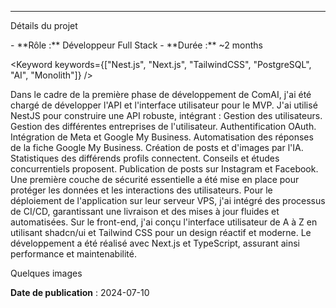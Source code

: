 
---

<Heading variant="h2" border={false} className="py-2">Détails du projet</Heading>

<Detail>
  - **Rôle :** Développeur Full Stack
  - **Durée :** ~2 months
</Detail>

<Keyword keywords={["Nest.js", "Next.js", "TailwindCSS", "PostgreSQL", "AI", "Monolith"]} />

<Paragraph>
  Dans le cadre de la première phase de développement de ComAI, j'ai été chargé de développer l'API et l'interface utilisateur pour le MVP. J'ai utilisé NestJS pour construire une API robuste, intégrant :
</Paragraph>

<List>
  <ListItem>
   <COMMON_ICONS.user className="w-5 h-5" />
   Gestion des utilisateurs.
  </ListItem>
  <ListItem>
    <COMMON_ICONS.company className="w-5 h-5" />
    Gestion des différentes entreprises de l'utilisateur.
  </ListItem>
  <ListItem>
    <COMMON_ICONS.oauth className="w-5 h-5" />   
    Authentification OAuth.
  </ListItem>
  <ListItem>
    <COMMON_ICONS.google className="w-5 h-5" />
    Intégration de Meta et Google My Business.
  </ListItem>
  <ListItem>
    <COMMON_ICONS.gmb className="w-5 h-5" />
    Automatisation des réponses de la fiche Google My Business.
  </ListItem>
  <ListItem>
    <COMMON_ICONS.robot className="w-5 h-5" />
    Création de posts et d'images par l'IA.
  </ListItem>
  <ListItem>
    <COMMON_ICONS.chart className="w-5 h-5" />
    Statistiques des différends profils connectent.
  </ListItem>
  <ListItem>
    <COMMON_ICONS.chartBox className="w-5 h-5" />
    Conseils et études concurrentiels proposent.
  </ListItem>
  <ListItem>
    <COMMON_ICONS.documentStar className="w-5 h-5" />
    Publication de posts sur Instagram et Facebook.
  </ListItem>
</List>
  
<Paragraph>
  Une première couche de sécurité essentielle a été mise en place pour protéger les données et les interactions des utilisateurs.
</Paragraph>

<Paragraph>
  Pour le déploiement de l'application sur leur serveur VPS, j'ai intégré des processus de CI/CD, garantissant une livraison et des mises à jour fluides et automatisées.
</Paragraph>

<Paragraph>
  Sur le front-end, j'ai conçu l'interface utilisateur de A à Z en utilisant shadcn/ui et Tailwind CSS pour un design réactif et moderne. Le développement a été réalisé avec Next.js et TypeScript, assurant ainsi performance et maintenabilité.
</Paragraph>

<Heading variant="h3" className="py-2">Quelques images</Heading>

<ImageSwiper images={COMAI_PICTURES} />

**Date de publication** : 2024-07-10
